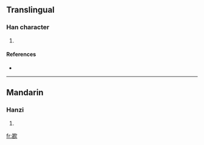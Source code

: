 ==Translingual==

===Han character===
{{Han char|rn=76|rad=欠|as=09|sn=13|four=4778<sub>2</sub>|canj=廿女弓人 (TVNO)}}

# {{defn|Han|sort=欠09}}

====References====
* {{Han ref|kx=0569.180|dkj=16126|dj=0958.030|hdz=32144.110|uh=6B41|ud=27457|bh=DDFA|bd=56826}}

----

==Mandarin==

===Hanzi===
{{cmn-hanzi|pin=[[kǎn]] ([[kan3]])|wg=k'an<sup>3</sup>}}

# {{defn|Mandarin}}

[[fr:歁]]